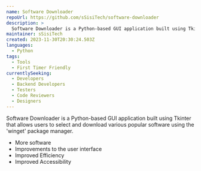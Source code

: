 ```yaml
---
name: Software Downloader
repoUrl: https://github.com/sSisiTech/software-downloader
description: >
  Software Downloader is a Python-based GUI application built using Tkinter that allows users to select and download various popular software using the 'winget' package manager.
maintainer: sSisiTech
created: 2023-11-30T20:30:24.503Z
languages:
  - Python
tags:
  - Tools
  - First Timer Friendly
currentlySeeking:
  - Developers
  - Backend Developers
  - Testers
  - Code Reviewers
  - Designers
---
```


<Overview>

Software Downloader is a Python-based GUI application built using Tkinter that allows users to select and download various popular software using the 'winget' package manager.

</Overview>

<Contributing>

- More software
- Improvements to the user interface
- Improved Efficiency
- Improved Accessibility


</Contributing>
